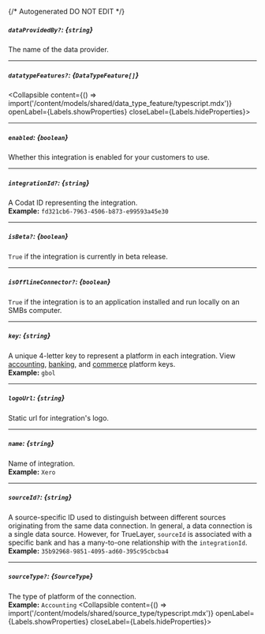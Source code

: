 {/* Autogenerated DO NOT EDIT  */}

##### `dataProvidedBy?`: *{`string`}*
The name of the data provider.

---
##### `datatypeFeatures?`: *{`DataTypeFeature[]`}*
<Collapsible content={() => import('/content/models/shared/data_type_feature/typescript.mdx')} openLabel={Labels.showProperties} closeLabel={Labels.hideProperties}>
</Collapsible>

---
##### `enabled`: *{`boolean`}*
Whether this integration is enabled for your customers to use.

---
##### `integrationId?`: *{`string`}*
A Codat ID representing the integration.
<br/>
**Example:** `fd321cb6-7963-4506-b873-e99593a45e30`

---
##### `isBeta?`: *{`boolean`}*
`True` if the integration is currently in beta release.

---
##### `isOfflineConnector?`: *{`boolean`}*
`True` if the integration is to an application installed and run locally on an SMBs computer.

---
##### `key`: *{`string`}*
A unique 4\-letter key to represent a platform in each integration. View [accounting](https://docs.codat.io/integrations/accounting/overview\#platform\-keys), [banking](https://docs.codat.io/integrations/banking/overview\#platform\-keys), and [commerce](https://docs.codat.io/integrations/commerce/overview\#platform\-keys) platform keys.
<br/>
**Example:** `gbol`

---
##### `logoUrl`: *{`string`}*
Static url for integration's logo.

---
##### `name`: *{`string`}*
Name of integration.
<br/>
**Example:** `Xero`

---
##### `sourceId?`: *{`string`}*
A source\-specific ID used to distinguish between different sources originating from the same data connection. In general, a data connection is a single data source. However, for TrueLayer, `sourceId` is associated with a specific bank and has a many\-to\-one relationship with the `integrationId`.
<br/>
**Example:** `35b92968-9851-4095-ad60-395c95cbcba4`

---
##### `sourceType?`: *{`SourceType`}*
The type of platform of the connection.
<br/>
**Example:** `Accounting`
<Collapsible content={() => import('/content/models/shared/source_type/typescript.mdx')} openLabel={Labels.showProperties} closeLabel={Labels.hideProperties}>
</Collapsible>


